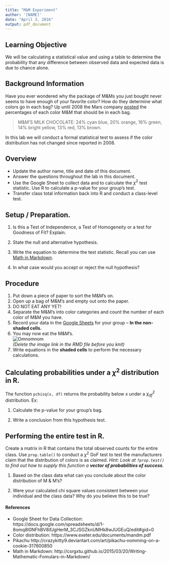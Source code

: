 ```yaml
---
title: "M&M Experiment"
author: '[NAME]'
date: "April 3, 2016"
output: pdf_document
---
```



## Learning Objective
We will be calculating a statistical value and using a table to determine the
probability that any difference between observed data and expected data is 
due to chance alone.

## Background Information
Have you ever wondered why the package of M&Ms you just bought never seems to
have enough of your favorite color?  How do they determine what colors go in
each bag? Up until 2008 the Mars company [posted](https://www.exeter.edu/documents/mandm.pdf) 
the percentages of each color M&M that should be in each bag. 

> M&M'S MILK CHOCOLATE: 24% cyan blue, 20% orange, 16% green,
  14% bright yellow, 13% red, 13% brown.

In this lab we will conduct a formal statistical test to assess if the color 
distribution has not changed since reported in 2008.


## Overview
* Update the author name, title and date of this document. 
* Answer the questions throughout the lab in this document. 
* Use the Google Sheet to collect data and to calculate the $\chi^{2}$ test
  statistic. Use R to calculate a p-value for your group's test.  
* Transfer class total information back into R and conduct a class-level test. 


## Setup / Preparation. 
1. Is this a Test of Independence, a Test of Homogeneity or a test for Goodness of Fit?
Explain. 


2. State the null and alternative hypothesis. 


3. Write the equation to determine the test statistic. Recall you can use [Math in 
   Markdown](http://csrgxtu.github.io/2015/03/20/Writing-Mathematic-Fomulars-in-Markdown/).
   
   
4.	In what case would you accept or reject the null hypothesis? 


## Procedure 

1. Put down a piece of paper to sort the M&M's on.
2. Open up a bag of M&M's and empty out onto the paper. 
3. DO NOT EAT ANY YET!
4. Separate the M&M's into color categories and count the number of each color of M&M you have.  
5. Record your data in the 
   [Google Sheets](https://docs.google.com/spreadsheets/d/1-8omq8l0NFhBV8ifJgHerM_3CJSGZknUMHk8wJUGEuQ/edit#gid=0) 
   for your group -- **In the non-shaded cells.** 
6. You may now eat the M&M's.    
   ![Omnomnom](pikachu30.jpg)   
   _(Delete the image link in the RMD file before you knit)_
7. Write equations in the **shaded cells** to perform the necessary calculations.


## Calculating probabilities under a $\chi^{2}$ distribution in R. 
The function `pchisq(x, df)` returns the probability below $x$ under a $\chi^{2}_{df}$ distribution.
Ex:


1. Calculate the p-value for your group's bag. 


2. Write a conclusion from this hypothesis test.  


## Performing the entire test in R. 
Create a matrix in R that contains the total observed counts for the entire class. 
Use `prop.table()` to conduct a $\chi^{2}$ GoF test to test the manufacturers claim 
that the distribution of colors is as claimed. _Hint: Look at `?prop.test()` to find
out how to supply this function a **vector of probabilities of success**._



1. Based on the class data what can you conclude about the color distribution of M & M's?


2.	Were your calculated chi square values consistent between your individual and the class data?
Why do you believe this to be true?

  


#### References
* Google Sheet for Data Collection: https://docs.google.com/spreadsheets/d/1-8omq8l0NFhBV8ifJgHerM_3CJSGZknUMHk8wJUGEuQ/edit#gid=0 
* Color distribution: https://www.exeter.edu/documents/mandm.pdf
* Pikachu http://crazykitty9.deviantart.com/art/pikachu-nomming-on-a-cookie-317600850
* Math in Markdown: http://csrgxtu.github.io/2015/03/20/Writing-Mathematic-Fomulars-in-Markdown/ 